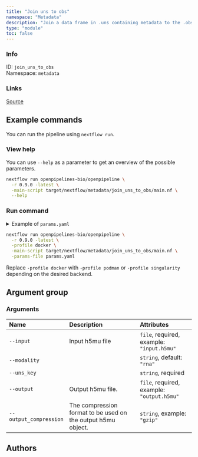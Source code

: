 ```yaml
---
title: "Join uns to obs"
namespace: "Metadata"
description: "Join a data frame in .uns containing metadata to the .obs of a mudata file."
type: "module"
toc: false
---
```


::: {.column-margin}

### Info

ID: `join_uns_to_obs`  
Namespace: `metadata`

### Links
[Source](https://github.com/openpipelines-bio/openpipeline/blob/0.9.0/metadata/join_uns_to_obs){.btn-action .btn-sm .btn-info .btn role="button"}

:::



## Example commands

You can run the pipeline using `nextflow run`.

### View help

You can use `--help` as a parameter to get an overview of the possible parameters.

```bash
nextflow run openpipelines-bio/openpipeline \
  -r 0.9.0 -latest \
  -main-script target/nextflow/metadata/join_uns_to_obs/main.nf \
  --help
```

### Run command

<details>
<summary>Example of `params.yaml`</summary>
```yaml

```
</details>

```bash
nextflow run openpipelines-bio/openpipeline \
  -r 0.9.0 -latest \
  -profile docker \
  -main-script target/nextflow/metadata/join_uns_to_obs/main.nf \
  -params-file params.yaml
```

:::{.callout-note}
Replace `-profile docker` with `-profile podman` or `-profile singularity` depending on the desired backend.
:::

## Argument group

### Arguments

|Name                   |Description                                                  |Attributes                                 |
|:----------------------|:------------------------------------------------------------|:------------------------------------------|
|`--input`              |Input h5mu file                                              |`file`, required, example: `"input.h5mu"`  |
|`--modality`           |                                                             |`string`, default: `"rna"`                 |
|`--uns_key`            |                                                             |`string`, required                         |
|`--output`             |Output h5mu file.                                            |`file`, required, example: `"output.h5mu"` |
|`--output_compression` |The compression format to be used on the output h5mu object. |`string`, example: `"gzip"`                |

## Authors

